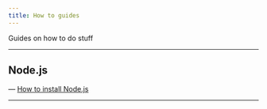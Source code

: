 ```yaml
---
title: How to guides
---
```


Guides on how to do stuff

---

## Node.js

— <a href="/guides/install_nodejs">How to install Node.js</a>

---